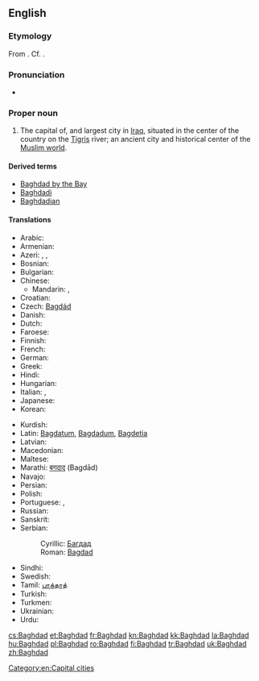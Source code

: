 {{wikipedia}}
==English==

===Etymology===
From {{etyl|pal|en}} {{term||lang=pal|tr=bag-dād, bag-dāt||given by god}}. Cf. {{etyl|ae|-}} {{term|tr=bağō-dâta|lang=ae}}.

===Pronunciation===
* {{IPA|/bægˈdæd/}}

===Proper noun===
{{en-proper noun}}

# The capital of, and largest city in [[Iraq]], situated in the center of the country on the [[Tigris]] river; an ancient city and historical center of the [[Muslim world]].

====Derived terms====
* [[Baghdad by the Bay]]
* [[Baghdadi]]
* [[Baghdadian]]

====Translations====
{{trans-top|Baghdad}}
* Arabic: {{t+|ar|بغداد|m|tr=baghdaad}}
* Armenian: {{t-|hy|Բաղդադ|tr=Baġdad}}
* Azeri: {{t-|az|Bağdad}}, {{t-|az|Бағдад}}, {{t-|az|بغداد|sc=fa-Arab}}
* Bosnian: {{t-|bs|Bagdad|m}}
* Bulgarian: {{t-|bg|Багдад|m|tr=Bagdád}}
* Chinese:
** Mandarin: {{t|cmn|巴格達|sc=Hani}}, {{t|cmn|巴格达|tr=Bāgédá|sc=Hani}}
* Croatian: {{t+|hr|Bagdad|m}}
* Czech: [[Bagdád]] {{m}}
* Danish: {{t-|da|Bagdad}}
* Dutch: {{t-|nl|Bagdad}}
* Faroese: {{t-|fo|Bagdad}}
* Finnish: {{t+|fi|Bagdad}}
* French: {{t+|fr|Bagdad}}
* German: {{t+|de|Bagdad}}
* Greek: {{t+|el|Βαγδάτη}}
* Hindi: {{t-|hi|बग़दाद|tr=Baġdād|xs=Hindi}}
* Hungarian: {{t+|hu|Bagdad}}
* Italian: {{t-|it|Bagdad|f}}, {{t-|it|Baghdad|f}}
* Japanese: {{t-|ja|バグダード|tr=Bagudādo}}
* Korean: {{t-|ko|바그다드|tr=Bageudadeu|sc=Hang}}
{{trans-mid}}
* Kurdish: {{t+|ku|Bexda|f}}
* Latin: [[Bagdatum]], [[Bagdadum]], [[Bagdetia]]
* Latvian: {{t+|lv|Bagdāde|xs=Latvian}}
* Macedonian: {{t-|mk|Багдад|m|tr=Bagdád}}
* Maltese: {{t-|mt|Bagdad|xs=Maltese}}
* Marathi: [[बगदाद]] (Bagdād)
* Navajo: {{tø|nv|Báhdaʼ}}
* Persian: {{t-|fa|بغداد|tr=Bağdâd|xs=Persian}}
* Polish: {{t+|pl|Bagdad|m}}
* Portuguese: {{t-|pt|Bagdá}}, {{t+|pt|Bagdade}}
* Russian: {{t+|ru|Багдад|m|tr=Bagdád}}
* Sanskrit: {{t|sa|भगदत्त|tr=bhagadatta|sc=Deva}}
* Serbian:
*: Cyrillic: [[Багдад]] {{m}}
*: Roman: [[Bagdad]] {{m}}
* Sindhi: {{sd-Arab|[[بغداد]]}} {{m}}
* Swedish: {{t-|sv|Bagdad}}
* Tamil: [[பாக்தாத்]]
* Turkish: {{t+|tr|Bağdat}}
* Turkmen: {{t-|tk|Bagdat}}
* Ukrainian: {{t-|uk|Багдад|m|tr=Bahdád|xs=Ukrainian}}
* Urdu: {{t-|ur|بغداد|tr=Baġdād|xs=Urdu}}
{{trans-bottom}}

[[Category:en:Capital cities]]

[[cs:Baghdad]]
[[et:Baghdad]]
[[fr:Baghdad]]
[[kn:Baghdad]]
[[kk:Baghdad]]
[[la:Baghdad]]
[[hu:Baghdad]]
[[pl:Baghdad]]
[[ro:Baghdad]]
[[fi:Baghdad]]
[[tr:Baghdad]]
[[uk:Baghdad]]
[[zh:Baghdad]]